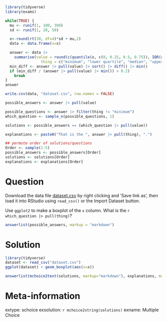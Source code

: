 ```r
library(tidyverse)
library(exams)

while(TRUE) {
  mu <- runif(1, 100, 300)
  sd <- runif(1, 20, 50)

  x<-round(rt(30, df=4)*sd + mu,2)
  data <- data.frame(x=x)

  answer <- data |>
    summarise(value = round(c(quantile(x, c(0, 0.25, 0.5, 0.75)), IQR(x)),0),
                thing = c("minimum", "lower quartile", "median", "upper quartile", "interquartile range"))
  min_diff <- answer |> pull(value) |> sort() |> diff() |> min()
  if (min_diff / (answer |> pull(value) |> min()) > 0.2)
    break
}
answer

write.csv(data, "dataset.csv", row.names = FALSE)

possible_answers <- answer |> pull(value)

possible_questions <- answer |> filter(thing != "minimum")
which_question <- sample_n(possible_questions, 1)

solutions <- possible_answers == (which_question |> pull(value))

explanations <- paste0("That is the ", answer |> pull(thing), ".")

## permute order of solutions/questions
Order <- sample(1:5)
possible_answers <- possible_answers[Order]
solutions <- solutions[Order]
explanations <- explanations[Order]  
```

Question
========

Download the data file [dataset.csv](dataset.csv) by right clicking and 'Save link as', then load it into RStudio using `read_csv()` or the Import Dataset button.

Use `ggplot2` to make a boxplot of the `x` column. What is the `r which_question |> pull(thing)`?

```r
answerlist(possible_answers, markup = "markdown")
```

Solution
========

```r
library(tidyverse)
dataset <- read_csv("dataset.csv")
ggplot(dataset) + geom_boxplot(aes(x=x))
```

```r
answerlist(mchoice2text(solutions, markup="markdown"), explanations, markup = "markdown")
```

Meta-information
================

extype: schoice
exsolution: `r mchoice2string(solutions)`
exname: Multiple Choice
